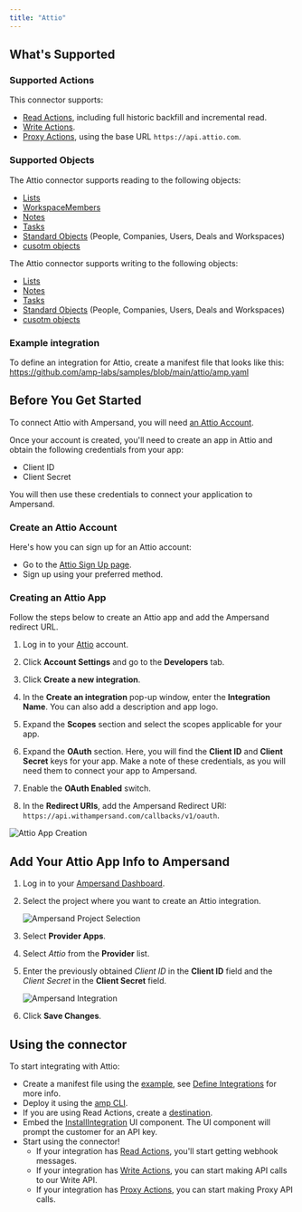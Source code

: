 ```yaml
---
title: "Attio"
---
```

## What's Supported

### Supported Actions

This connector supports:
- [Read Actions](/define-integrations/read-actions), including full historic backfill and incremental read.
- [Write Actions](/define-integrations/write-actions).
- [Proxy Actions](/define-integrations/proxy-actions), using the base URL `https://api.attio.com`.

### Supported Objects
The Attio connector supports reading to the following objects:
- [Lists](https://developers.attio.com/reference/get_v2-lists)
- [WorkspaceMembers](https://developers.attio.com/reference/get_v2-workspace-members)
- [Notes](https://developers.attio.com/reference/get_v2-notes)
- [Tasks](https://developers.attio.com/reference/get_v2-tasks)
- [Standard Objects](https://developers.attio.com/reference/post_v2-objects-object-records-query) (People, Companies, Users, Deals and Workspaces)
- [cusotm objects](https://developers.attio.com/reference/post_v2-objects-object-records-query)

The Attio connector supports writing to the following objects:
- [Lists](https://developers.attio.com/reference/post_v2-lists)
- [Notes](https://developers.attio.com/reference/post_v2-notes)
- [Tasks](https://developers.attio.com/reference/post_v2-tasks)
- [Standard Objects](https://developers.attio.com/reference/post_v2-objects-object-records) (People, Companies, Users, Deals and Workspaces)
- [cusotm objects](https://developers.attio.com/reference/post_v2-objects-object-records)

### Example integration

To define an integration for Attio, create a manifest file that looks like this: https://github.com/amp-labs/samples/blob/main/attio/amp.yaml

## Before You Get Started

To connect Attio with Ampersand, you will need [an Attio Account](https://app.attio.com/auth/sign-in).

Once your account is created, you'll need to create an app in Attio and obtain the following credentials from your app:

- Client ID
- Client Secret

You will then use these credentials to connect your application to Ampersand.

### Create an Attio Account

Here's how you can sign up for an Attio account:

- Go to the [Attio Sign Up page](https://app.attio.com/auth/sign-in).
- Sign up using your preferred method.

### Creating an Attio App

Follow the steps below to create an Attio app and add the Ampersand redirect URL.

1. Log in to your [Attio](https://app.attio.com/auth/sign-in) account.

2. Click **Account Settings** and go to the **Developers** tab.

3. Click **Create a new integration**.

4. In the **Create an integration** pop-up window, enter the **Integration Name**. You can also add a description and app logo.

5. Expand the **Scopes** section and select the scopes applicable for your app.

6. Expand the **OAuth** section. Here, you will find the **Client ID** and **Client Secret** keys for your app. Make a note of these credentials, as you will need them to connect your app to Ampersand.

7. Enable the **OAuth Enabled** switch.

8. In the **Redirect URIs**, add the Ampersand Redirect URI: `https://api.withampersand.com/callbacks/v1/oauth`.

![Attio App Creation](/images/provider-guides/f8a2ac0-attio1.gif)

## Add Your Attio App Info to Ampersand

1. Log in to your [Ampersand Dashboard](https://dashboard.withampersand.com).

2. Select the project where you want to create an Attio integration.

   ![Ampersand Project Selection](/images/provider-guides/31a6a12-Ampersand.png)

3. Select **Provider Apps**.

4. Select _Attio_ from the **Provider** list.

5. Enter the previously obtained _Client ID_ in the **Client ID** field and the _Client Secret_ in the **Client Secret** field.

   ![Ampersand Integration](/images/provider-guides/07458e9-attio2.gif)

6. Click **Save Changes**.

## Using the connector

To start integrating with Attio:
- Create a manifest file using the [example](https://github.com/amp-labs/samples/blob/main/attio/amp.yaml), see [Define Integrations](/define-integrations/overview) for more info.
- Deploy it using the [amp CLI](/cli/overview).
- If you are using Read Actions, create a [destination](/destinations).
- Embed the [InstallIntegration](/embeddable-ui-components#install-integration) UI component. The UI component will prompt the customer for an API key.
- Start using the connector!
   - If your integration has [Read Actions](/define-integrations/read-actions), you'll start getting webhook messages.
   - If your integration has [Write Actions](/define-integrations/write-actions), you can start making API calls to our Write API.
   - If your integration has [Proxy Actions](/define-integrations/proxy-actions), you can start making Proxy API calls.
